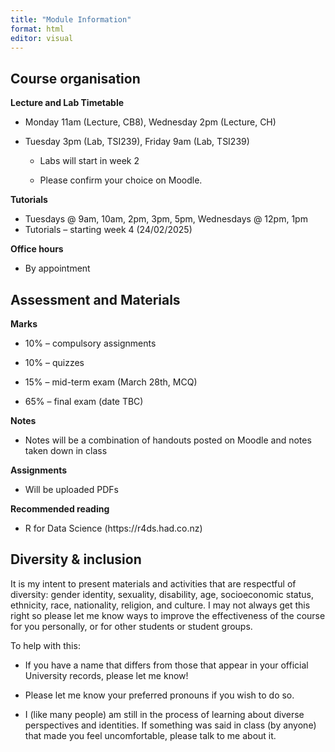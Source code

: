 ```yaml
---
title: "Module Information"
format: html
editor: visual
---
```


## Course organisation

**Lecture and Lab Timetable**

-   Monday 11am (Lecture, CB8), Wednesday 2pm (Lecture, CH)

-   Tuesday 3pm (Lab, TSI239), Friday 9am (Lab, TSI239)

    -   Labs will start in week 2

    -   Please confirm your choice on Moodle.

**Tutorials**

-   Tuesdays \@ 9am, 10am, 2pm, 3pm, 5pm,  Wednesdays \@ 12pm, 1pm
-   Tutorials -- starting week 4 (24/02/2025)

**Office hours**

-   By appointment

## Assessment and Materials

**Marks**

-   10% -- compulsory assignments

-   10% -- quizzes

-   15% -- mid-term exam (March 28th, MCQ)

-   65% -- final exam (date TBC)

**Notes**

-   Notes will be a combination of handouts posted on Moodle and notes taken down in class

**Assignments**

-   Will be uploaded PDFs

**Recommended reading**

-   R for Data Science (https://r4ds.had.co.nz)

## Diversity & inclusion

It is my intent to present materials and activities that are respectful of diversity: gender identity, sexuality, disability, age, socioeconomic status, ethnicity, race, nationality, religion, and culture. I may not always get this right so please let me know ways to improve the effectiveness of the course for you personally, or for other students or student groups.

To help with this:

-   If you have a name that differs from those that appear in your official University records, please let me know!

-   Please let me know your preferred pronouns if you wish to do so.

-   I (like many people) am still in the process of learning about diverse perspectives and identities. If something was said in class (by anyone) that made you feel uncomfortable, please talk to me about it.
